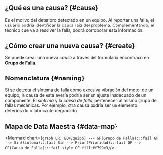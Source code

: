 
## ¿Qué es una causa? {#cause}
Es el motivo del deterioro detectado en un equipo. Al reportar una falla, el usuario podría identificar la causa raíz del problema. Complementando, el técnico que va a resolver la falla, podrá corroborar esta información.

## ¿Cómo crear una nueva causa? {#create}
Se puede crear una nueva _causa_ a través del formulario encontrado en [**Grupo de Falla**](/docs/products/corrective_maintenance/master_data/failure_catalog).

## Nomenclatura {#naming}
Si se detecta el síntoma de falla como excesiva vibración del motor de un equipo, la causa de esta avería podría ser un ajuste inadecuado de un componente. El _síntoma_ y la _causa de falla_, pertenecen al mismo grupo de fallas mecánicas. Por ejemplo, otra causa podría ser un elemento deteriorado o lubricante degradado.

## Mapa de Data Maestra {#data-map}

<div className="align-center">

<Mermaid chart={`
    graph LR;
        EQ(Equipo) --> GF(Grupo de Falla):::fail
        GF --> Sin(Síntoma):::fail
        Sin --> Prior(Prioridad):::fail
        GF --> CF(Causa de Falla):::fail
        style CF fill:#f799e3
`}/>

</div>